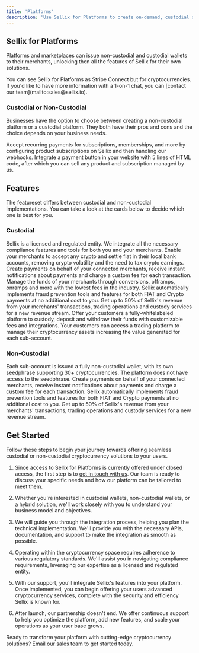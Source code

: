 ```yaml
---
title: 'Platforms'
description: 'Use Sellix for Platforms to create on-demand, custodial or non-custodial wallets for your users.'
---
```


## Sellix for Platforms

Platforms and marketplaces can issue non-custodial and custodial wallets to their merchants, unlocking then all the features of Sellix for their own solutions.

<Info>
  You can see Sellix for Platforms as Stripe Connect but for cryptocurrencies.
  If you'd like to have more information with a 1-on-1 chat, you can [contact our team](mailto:sales@sellix.io).
</Info>

### Custodial or Non-Custodial

Businesses have the option to choose between creating a non-custodial platform or a custodial platform.
They both have their pros and cons and the choice depends on your business needs.

<CardGroup cols={2}>
  <Card
    title="Custodial"
    icon="building-columns"
    href="#custodial"
  >
    Accept recurring payments for subscriptions, memberships, and more by configuring product subscriptions on Sellix and then handling our webhooks.
  </Card>
  <Card
    title="Non-Custodial"
    icon="wallet"
    href="#non-custodial"
  >
    Integrate a payment button in your website with 5 lines of HTML code, after which you can sell any product and subscription managed by us.
  </Card>
</CardGroup>

## Features

The featureset differs between custodial and non-custodial implementations. You can take a look at the cards below to decide which one is best for you.

### Custodial

<CardGroup cols={2}>
  <Card
    title="Integrated Compliance"
    icon="lock"
    href="#get-started"
  >
    Sellix is a licensed and regulated entity. We integrate all the necessary compliance features and tools for both you and your merchants.
  </Card>
  <Card
    title="Automatic Settlements"
    icon="dollar-sign"
    href="#get-started"
  >
    Enable your merchants to accept any crypto and settle fiat in their local bank accounts, removing crypto volatility and the need to tax crypto earnings.
  </Card>
  <Card
    title="Built-in Payments"
    icon="bag-shopping"
    href="#get-started"
  >
    Create payments on behalf of your connected merchants, receive instant notifications about payments and charge a custom fee for each transaction.
  </Card>
  <Card
    title="Treasury management"
    icon="coin"
    href="#get-started"
  >
    Manage the funds of your merchants through conversions, offramps, onramps and more with the lowest fees in the industry.
  </Card>
  <Card
    title="Fraud prevention"
    icon="shield"
    href="#get-started"
  >
    Sellix automatically implements fraud prevention tools and features for both FIAT and Crypto payments at no additional cost to you.
  </Card>
  <Card
    title="Revenue sharing"
    icon="share-nodes"
    href="#get-started"
  >
    Get up to 50% of Sellix's revenue from your merchants' transactions, trading operations and custody services for a new revenue stream.
  </Card>
  <Card
    title="Custody"
    icon="wallet"
    href="#get-started"
  >
    Offer your customers a fully-whitelabeled platform to custody, deposit and withdraw their funds with customizable fees and integrations.
  </Card>
  <Card
    title="Trading"
    icon="arrow-trend-up"
    href="#get-started"
  >
    Your customers can access a trading platform to manage their cryptocurrency assets increasing the value generated for each sub-account.
  </Card>
</CardGroup>

### Non-Custodial

<CardGroup cols={2}>
  <Card
    title="Privacy and Self-Hosted"
    icon="lock"
    href="#get-started"
  >
    Each sub-account is issued a fully non-custodial wallet, with its own seedphrase supporting 30+ cryptocurrencies. The platform does not have access to the seedphrase.
  </Card>
  <Card
    title="Built-in Payments"
    icon="bag-shopping"
    href="#get-started"
  >
    Create payments on behalf of your connected merchants, receive instant notifications about payments and charge a custom fee for each transaction.
  </Card>
  <Card
    title="Fraud prevention"
    icon="shield"
    href="#get-started"
  >
    Sellix automatically implements fraud prevention tools and features for both FIAT and Crypto payments at no additional cost to you.
  </Card>
  <Card
    title="Revenue sharing"
    icon="share-nodes"
    href="#get-started"
  >
    Get up to 50% of Sellix's revenue from your merchants' transactions, trading operations and custody services for a new revenue stream.
  </Card>
</CardGroup>

## Get Started

Follow these steps to begin your journey towards offering seamless custodial or non-custodial cryptocurrency solutions to your users.

1. Since access to Sellix for Platforms is currently offered under closed access, the first step is to [get in touch with us](mailto:sales@sellix.io). Our team is ready to discuss your specific needs and how our platform can be tailored to meet them.

2. Whether you're interested in custodial wallets, non-custodial wallets, or a hybrid solution, we'll work closely with you to understand your business model and objectives.

3. We will guide you through the integration process, helping you plan the technical implementation. We'll provide you with the necessary APIs, documentation, and support to make the integration as smooth as possible.

4. Operating within the cryptocurrency space requires adherence to various regulatory standards. We'll assist you in navigating compliance requirements, leveraging our expertise as a licensed and regulated entity.

5. With our support, you'll integrate Sellix's features into your platform. Once implemented, you can begin offering your users advanced cryptocurrency services, complete with the security and efficiency Sellix is known for.

6. After launch, our partnership doesn't end. We offer continuous support to help you optimize the platform, add new features, and scale your operations as your user base grows.

<Info> Ready to transform your platform with cutting-edge cryptocurrency solutions? [Email our sales team](mailto:sales@sellix.io) to get started today. </Info>